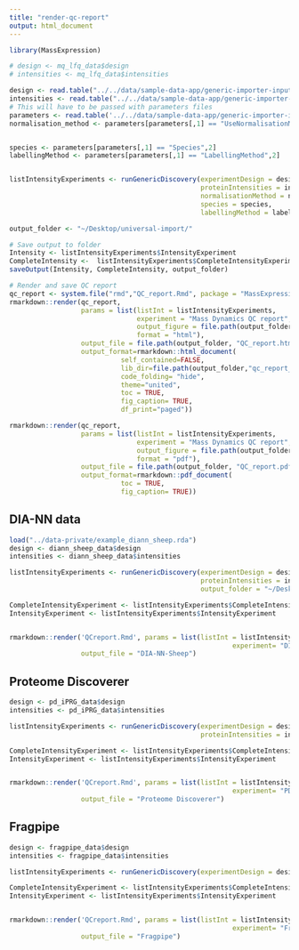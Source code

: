 ```yaml
---
title: "render-qc-report"
output: html_document
---
```


```r
library(MassExpression)

# design <- mq_lfq_data$design
# intensities <- mq_lfq_data$intensities

design <- read.table("../../data/sample-data-app/generic-importer-input/design.tsv",sep = "\t", header = TRUE)
intensities <- read.table("../../data/sample-data-app/generic-importer-input/intensities.tsv",sep = "\t", header = TRUE)
# This will have to be passed with parameters files
parameters <- read.table('../../data/sample-data-app/generic-importer-input/parameters.tsv', header=FALSE, sep='\t')
normalisation_method <- parameters[parameters[,1] == "UseNormalisationMethod",2]


species <- parameters[parameters[,1] == "Species",2]
labellingMethod <- parameters[parameters[,1] == "LabellingMethod",2]


listIntensityExperiments <- runGenericDiscovery(experimentDesign = design, 
                                                proteinIntensities = intensities, 
                                                normalisationMethod = normalisation_method,
                                                species = species, 
                                                labellingMethod = labellingMethod)

output_folder <- "~/Desktop/universal-import/"

# Save output to folder
Intensity <- listIntensityExperiments$IntensityExperiment
CompleteIntensity <-  listIntensityExperiments$CompleteIntensityExperiment
saveOutput(Intensity, CompleteIntensity, output_folder)

# Render and save QC report 
qc_report <- system.file("rmd","QC_report.Rmd", package = "MassExpression")
rmarkdown::render(qc_report, 
                  params = list(listInt = listIntensityExperiments,
                                experiment = "Mass Dynamics QC report",
                                output_figure = file.path(output_folder, "figures/"),
                                format = "html"),
                  output_file = file.path(output_folder, "QC_report.html"),
                  output_format=rmarkdown::html_document(
                            self_contained=FALSE,
                            lib_dir=file.path(output_folder,"qc_report_files"),
                            code_folding= "hide",
                            theme="united",
                            toc = TRUE,
                            fig_caption= TRUE,
                            df_print="paged"))

rmarkdown::render(qc_report, 
                  params = list(listInt = listIntensityExperiments,
                                experiment = "Mass Dynamics QC report",
                                output_figure = file.path(output_folder, "figure_pdf/"),
                                format = "pdf"),
                  output_file = file.path(output_folder, "QC_report.pdf"),
                  output_format=rmarkdown::pdf_document(
                            toc = TRUE,
                            fig_caption= TRUE))
```








## DIA-NN data

```r
load("../data-private/example_diann_sheep.rda")
design <- diann_sheep_data$design
intensities <- diann_sheep_data$intensities

listIntensityExperiments <- runGenericDiscovery(experimentDesign = design, 
                                                proteinIntensities = intensities, 
                                                output_folder = "~/Desktop/test")

CompleteIntensityExperiment <- listIntensityExperiments$CompleteIntensityExperiment
IntensityExperiment <- listIntensityExperiments$IntensityExperiment


rmarkdown::render('QCreport.Rmd', params = list(listInt = listIntensityExperiments, 
                                                        experiment= "DIA-NN Sheep Plasma"),
                  output_file = "DIA-NN-Sheep")
```


## Proteome Discoverer

```r
design <- pd_iPRG_data$design
intensities <- pd_iPRG_data$intensities

listIntensityExperiments <- runGenericDiscovery(experimentDesign = design,
                                                proteinIntensities = intensities)

CompleteIntensityExperiment <- listIntensityExperiments$CompleteIntensityExperiment
IntensityExperiment <- listIntensityExperiments$IntensityExperiment


rmarkdown::render('QCreport.Rmd', params = list(listInt = listIntensityExperiments, 
                                                        experiment= "PD LFQ"),
                  output_file = "Proteome Discoverer")
```


## Fragpipe

```r
design <- fragpipe_data$design
intensities <- fragpipe_data$intensities

listIntensityExperiments <- runGenericDiscovery(experimentDesign = design, proteinIntensities = intensities)

CompleteIntensityExperiment <- listIntensityExperiments$CompleteIntensityExperiment
IntensityExperiment <- listIntensityExperiments$IntensityExperiment


rmarkdown::render('QCreport.Rmd', params = list(listInt = listIntensityExperiments, 
                                                        experiment= "Fragpipe LFQ"),
                  output_file = "Fragpipe")
```
